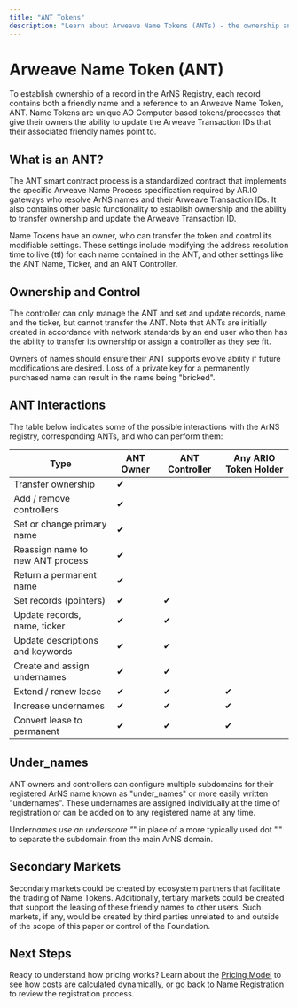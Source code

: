 ```yaml
---
title: "ANT Tokens"
description: "Learn about Arweave Name Tokens (ANTs) - the ownership and control system for ArNS names"
---
```


# Arweave Name Token (ANT)

To establish ownership of a record in the ArNS Registry, each record contains both a friendly name and a reference to an Arweave Name Token, ANT. Name Tokens are unique AO Computer based tokens/processes that give their owners the ability to update the Arweave Transaction IDs that their associated friendly names point to.

## What is an ANT?

The ANT smart contract process is a standardized contract that implements the specific Arweave Name Process specification required by AR.IO gateways who resolve ArNS names and their Arweave Transaction IDs. It also contains other basic functionality to establish ownership and the ability to transfer ownership and update the Arweave Transaction ID.

Name Tokens have an owner, who can transfer the token and control its modifiable settings. These settings include modifying the address resolution time to live (ttl) for each name contained in the ANT, and other settings like the ANT Name, Ticker, and an ANT Controller.

## Ownership and Control

The controller can only manage the ANT and set and update records, name, and the ticker, but cannot transfer the ANT. Note that ANTs are initially created in accordance with network standards by an end user who then has the ability to transfer its ownership or assign a controller as they see fit.

Owners of names should ensure their ANT supports evolve ability if future modifications are desired. Loss of a private key for a permanently purchased name can result in the name being "bricked".

## ANT Interactions

The table below indicates some of the possible interactions with the ArNS registry, corresponding ANTs, and who can perform them:

| Type                             | ANT Owner | ANT Controller | Any ARIO Token Holder |
| -------------------------------- | --------- | -------------- | --------------------- |
| Transfer ownership               | ✔        |                |                       |
| Add / remove controllers         | ✔        |                |                       |
| Set or change primary name       | ✔        |                |                       |
| Reassign name to new ANT process | ✔        |                |                       |
| Return a permanent name          | ✔        |                |                       |
| Set records (pointers)           | ✔        | ✔             |                       |
| Update records, name, ticker     | ✔        | ✔             |                       |
| Update descriptions and keywords | ✔        | ✔             |                       |
| Create and assign undernames     | ✔        | ✔             |                       |
| Extend / renew lease             | ✔        | ✔             | ✔                    |
| Increase undernames              | ✔        | ✔             | ✔                    |
| Convert lease to permanent       | ✔        | ✔             | ✔                    |

## Under_names

ANT owners and controllers can configure multiple subdomains for their registered ArNS name known as "under_names" or more easily written "undernames". These undernames are assigned individually at the time of registration or can be added on to any registered name at any time.

Under*names use an underscore "*" in place of a more typically used dot "." to separate the subdomain from the main ArNS domain.

## Secondary Markets

Secondary markets could be created by ecosystem partners that facilitate the trading of Name Tokens. Additionally, tertiary markets could be created that support the leasing of these friendly names to other users. Such markets, if any, would be created by third parties unrelated to and outside of the scope of this paper or control of the Foundation.

## Next Steps

Ready to understand how pricing works? Learn about the [Pricing Model](/learn/arns/pricing-model) to see how costs are calculated dynamically, or go back to [Name Registration](/learn/arns/name-registration) to review the registration process.
